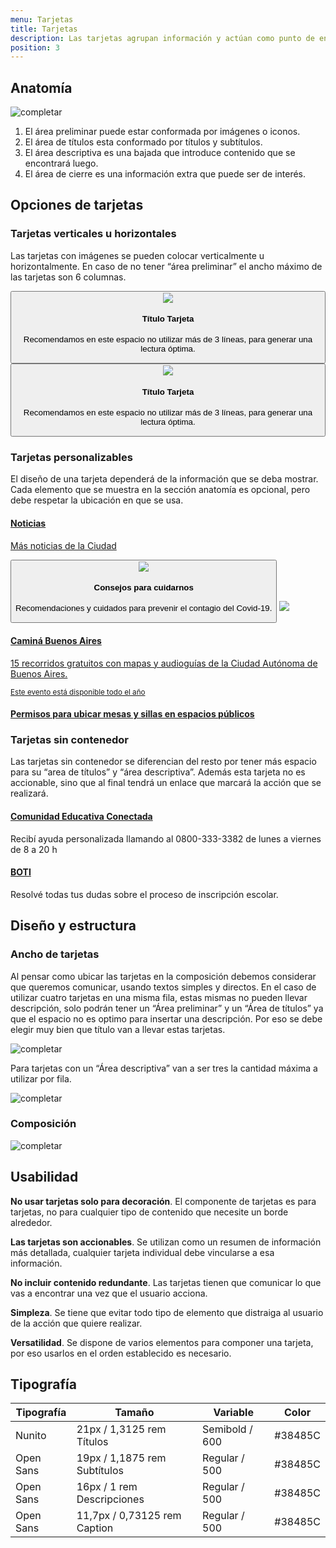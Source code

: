 ```yaml
---
menu: Tarjetas
title: Tarjetas
description: Las tarjetas agrupan información y actúan como punto de entrada que permite introducir un tema en específico.
position: 3
---
```


## Anatomía

![completar](/componentes/card/anatomía.svg)

1. El área preliminar puede estar conformada por imágenes o iconos. 
2. El área de títulos esta conformado por títulos y subtítulos. 
3. El área descriptiva es una bajada que introduce contenido que se encontrará luego. 
4. El área de cierre es una información extra que puede ser de interés.

## Opciones de tarjetas

### Tarjetas verticales u horizontales

Las tarjetas con imágenes se pueden colocar verticalmente u horizontalmente. En caso de no tener “área preliminar” el ancho máximo de las tarjetas son 6 columnas.

<Example align="center">
  
  <div className="row">
    <div className="col-xs-12 col-md-8 offset-md-2 col-lg-6 offset-lg-3">
      <button className="card">
        <img src="/componentes/card/paseobajo.png" className="card-img-top" />
        <div className="card-body">
          <h4 className="card-title">Título Tarjeta</h4>
          <p className="card-text">
            Recomendamos en este espacio no utilizar más de 3 líneas, para generar una lectura óptima.
          </p>
        </div>
      </button>
    </div>
    <div className="col-xs-12 col-lg-10 offset-lg-1">
      <button className="card card-horizontal">
        <img src="/componentes/card/paseobajo-wide.png" className="card-img-left" width={168} />
        <div className="card-body">
          <h4 className="card-title">Título Tarjeta</h4>
          <p className="card-text">
            Recomendamos en este espacio no utilizar más de 3 líneas, para generar una lectura óptima.
          </p>
        </div>
      </button>
    </div>
  </div>

</Example>

### Tarjetas personalizables

El diseño de una tarjeta dependerá de la información que se deba mostrar. Cada elemento que se muestra en la sección anatomía es opcional, pero debe respetar la ubicación en que se usa.

<Row>
<Col items={2}>

  <a className="card" href="#">
    <div className="card-body">
      <i className="bx bx-news card-icon text-info"></i>
      <h4 className="card-title">Noticias</h4>
      <p className="card-subtitle"> Más noticias de la Ciudad </p>
    </div>
  </a>

  <button className="card">
    <img src="/componentes/card/paseobajo.png" className="card-img-top" />
    <div className="card-body">
      <h4 className="card-title">Consejos para cuidarnos</h4>
      <p className="card-text">
        Recomendaciones y cuidados para prevenir el contagio del Covid-19.
      </p>
    </div>
  </button>

</Col>
<Col items={2}>

  <a className="card" href="#">
    <img src="/componentes/card/paseobajo.png" className="card-img-top" />
    <div className="card-body">
      <h4 className="card-title">Caminá Buenos Aires</h4>
      <p className="card-text">
        15 recorridos gratuitos con mapas y audioguías de la Ciudad Autónoma de Buenos Aires.
      </p>
    </div>
    <div className="card-footer text-right">
      <small>Este evento está disponible todo el año</small>
    </div>
  </a>

  <a className="card" href="#">
    <div className="card-body">
      <h4 className="card-title">Permisos para ubicar mesas y sillas en espacios públicos</h4>
    </div>
  </a>

</Col>
</Row>

### Tarjetas sin contenedor

Las tarjetas sin contenedor se diferencian del resto por tener más espacio para su “area de títulos” y “área descriptiva”. Además esta tarjeta no es accionable, sino que al final tendrá un enlace que marcará la acción que se realizará.

<Row>
<Col items={2}>

<div className="card card-simple">
  <div className="card-body">
    <i className="bx bx-message-square-edit card-icon text-danger"></i>
    <h4 className="card-title"><a href="tel:123456789">Comunidad Educativa Conectada</a></h4>
    <p className="card-text">
      Recibí ayuda personalizada llamando al 0800-333-3382 de lunes a viernes de 8 a 20 h
    </p>
  </div>
</div>

</Col>
<Col items={2}>

<div className="card card-simple">
  <div className="card-body">
    <i className="bx bx-bot card-icon text-success"></i>
    <h4 className="card-title"><a href="#">BOTI</a></h4>
    <p className="card-text">
      Resolvé todas tus dudas sobre el proceso de inscripción escolar.
    </p>
  </div>
</div>

</Col>
</Row>

## Diseño y estructura

### Ancho de tarjetas

Al pensar como ubicar las tarjetas en la composición debemos considerar que queremos comunicar, usando textos simples y directos. En el caso de utilizar cuatro tarjetas en una misma fila, estas mismas no pueden llevar descripción, solo podrán tener un “Área preliminar” y un “Área de títulos” ya que el espacio no es optimo para insertar una descripción. Por eso se debe elegir muy bien que título van a llevar estas tarjetas.

![completar](/componentes/card/estructura-1.svg)

Para tarjetas con un “Área descriptiva” van a ser tres la cantidad máxima a utilizar por fila.

![completar](/componentes/card/estructura-2.svg)

### Composición

![completar](/componentes/card/estructura-3.svg)

## Usabilidad

**No usar tarjetas solo para decoración**. El componente de tarjetas es para tarjetas, no para cualquier tipo de contenido que necesite un borde alrededor.

**Las tarjetas son accionables**. Se utilizan como un resumen de información más detallada, cualquier tarjeta individual debe vincularse a esa información.

**No incluir contenido redundante**. Las tarjetas tienen que comunicar lo que vas a encontrar una vez que el usuario acciona.

**Simpleza**. Se tiene que evitar todo tipo de elemento que distraiga al usuario de la acción que quiere realizar.

**Versatilidad**. Se dispone de varios elementos para componer una tarjeta, por eso usarlos en el orden establecido es necesario.

## Tipografía

| Tipografía | Tamaño                       | Variable       | Color   |
|------------|------------------------------|----------------|---------|
| Nunito     | 21px / 1,3125 rem Títulos    | Semibold / 600 | #38485C |
| Open Sans  | 19px / 1,1875 rem Subtítulos | Regular / 500  | #38485C |
| Open Sans  | 16px / 1 rem Descripciones   | Regular / 500  | #38485C |
| Open Sans  | 11,7px / 0,73125 rem Caption | Regular / 500  | #38485C |

<!-- 
Usar **mayúsculas para dar estilo** a las oraciones. Estas se usan en la primera palabra de una frase; en nombres propios; en términos como “Ciudad”, “Gobierno” o “Comuna”; en nombre de programas y/o para escribir siglas.

Es importante nunca escribir TODO EN MAYÚSCULAS ya que **dificulta la lectura** y por convención web equivaldría a gritar o levantar la voz.
-->